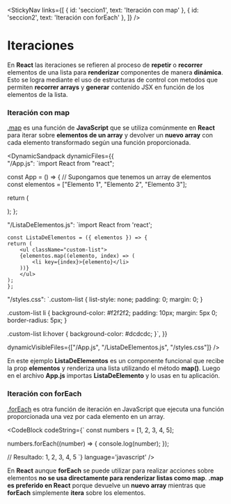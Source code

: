 
<StickyNav
  links={[
    { id: 'seccion1', text: 'Iteración con map' },
    { id: 'seccion2', text: 'Iteración con forEach' },
  ]}
/>

# Iteraciones

En **React** las iteraciones se refieren al proceso de **repetir** o **recorrer** elementos de una lista para **renderizar** componentes de manera **dinámica**. 
Esto se logra mediante el uso de estructuras de control con metodos que permiten **recorrer arrays** y **generar** contenido JSX en función de los elementos de la lista.

<a id="seccion1"></a>
### Iteración con map

[.map](/docs/conceptos-de-javascript-10-array-methods--docs) es una función de **JavaScript** que se utiliza comúnmente en **React** para iterar sobre **elementos de un array** 
y devolver un **nuevo array** con cada elemento transformado según una función proporcionada.

<DynamicSandpack
dynamicFiles={{    
"/App.js": 
`import React from "react";

const App = () => {
  // Supongamos que tenemos un array de elementos
  const elementos = ["Elemento 1", "Elemento 2", "Elemento 3"];

  return (
    <div>
      <ListaDeElementos elementos={elementos} />
    </div>
  );
};


"/ListaDeElementos.js":
`import React from 'react';

    const ListaDeElementos = ({ elementos }) => {
    return (
        <ul className="custom-list">
        {elementos.map((elemento, index) => (
            <li key={index}>{elemento}</li>
        ))}
        </ul>
    );
    };


"/styles.css": 
`.custom-list {
  list-style: none;
  padding: 0;
  margin: 0;
}

.custom-list li {
  background-color: #f2f2f2;
  padding: 10px;
  margin: 5px 0;
  border-radius: 5px;
}

.custom-list li:hover {
  background-color: #dcdcdc;
}`,
  }}
  
  dynamicVisibleFiles={["/App.js", "/ListaDeElementos.js", "/styles.css"]}
/>

En este ejemplo **ListaDeElementos** es un componente funcional que recibe la prop **elementos** y renderiza una lista utilizando el método **map()**. 
Luego en el archivo **App.js** importas **ListaDeElemento** y lo usas en tu aplicación.

<a id="seccion2"></a>
### Iteración con forEach

[.forEach](/docs/conceptos-de-javascript-09-iteradores--docs) es otra función de iteración en JavaScript que ejecuta una función proporcionada una vez por cada elemento 
en un array.

<CodeBlock
  codeString={`
  const numbers = [1, 2, 3, 4, 5];

  numbers.forEach((number) => {
    console.log(number);
  });

  // Resultado: 1, 2, 3, 4, 5
  `} 
  language='javascript'
/>

En **React** aunque **forEach** se puede utilizar para realizar acciones sobre elementos **no se usa directamente para renderizar listas como map**. 
**.map es preferido en React** porque devuelve un **nuevo array** mientras que **forEach** simplemente **itera** sobre los elementos.